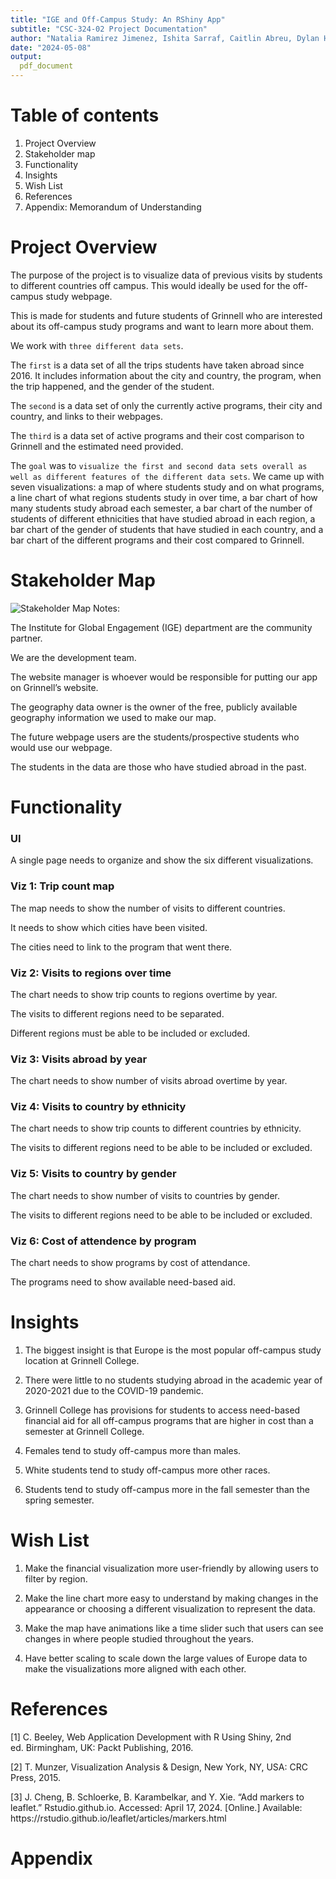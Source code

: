 ```yaml
---
title: "IGE and Off-Campus Study: An RShiny App"
subtitle: "CSC-324-02 Project Documentation"
author: "Natalia Ramirez Jimenez, Ishita Sarraf, Caitlin Abreu, Dylan Hong, and Lucas Holler"
date: "2024-05-08"
output:
  pdf_document
---
```


\newpage

# Table of contents

1. Project Overview \newline
2. Stakeholder map \newline
3. Functionality \newline
4. Insights \newline
5. Wish List \newline
6. References \newline 
7. Appendix: Memorandum of Understanding

\newpage

# Project Overview

The purpose of the project is to visualize data of previous visits by students to different countries off campus. This would ideally be used for the off-campus study webpage.

This is made for students and future students of Grinnell who are interested about its off-campus study programs and want to learn more about them.

We work with `three different data sets`.

The `first` is a data set of all the trips students have taken abroad since 2016. It includes information about the city and country, the program, when the trip happened, and the gender of the student.

The `second` is a data set of only the currently active programs, their city and country, and links to their webpages.

The `third` is a data set of active programs and their cost comparison to Grinnell and the estimated need provided.

The `goal` was to `visualize the first and second data sets overall as well as different features of the different data sets`. \newline
We came up with seven visualizations: a map of where students study and on what programs, a line chart of what regions students study in over time, a bar chart of how many students study abroad each semester, a bar chart of the number of students of different ethnicities that have studied abroad in each region, a bar chart of the gender of students that have studied in each country, and a bar chart of the different programs and their cost compared to Grinnell.

# Stakeholder Map

![Stakeholder Map](/Users/ishi/Downloads/Stakeholder-image.png)
\newline
Notes:

The Institute for Global Engagement (IGE) department are the community partner.

We are the development team.

The website manager is whoever would be responsible for putting our app on Grinnell's website.

The geography data owner is the owner of the free, publicly available geography information we used to make our map.

The future webpage users are the students/prospective students who would use our webpage.

The students in the data are those who have studied abroad in the past.

\newpage

# Functionality

### UI

A single page needs to organize and show the six different visualizations.

### Viz 1: Trip count map

The map needs to show the number of visits to different countries.

It needs to show which cities have been visited.

The cities need to link to the program that went there.

### Viz 2: Visits to regions over time

The chart needs to show trip counts to regions overtime by year.

The visits to different regions need to be separated.

Different regions must be able to be included or excluded.

### Viz 3: Visits abroad by year

The chart needs to show number of visits abroad overtime by year.

### Viz 4: Visits to country by ethnicity

The chart needs to show trip counts to different countries by ethnicity.

The visits to different regions need to be able to be included or excluded.

### Viz 5: Visits to country by gender

The chart needs to show number of visits to countries by gender.

The visits to different regions need to be able to be included or excluded.

### Viz 6: Cost of attendence by program

The chart needs to show programs by cost of attendance.

The programs need to show available need-based aid.

# Insights 

1. The biggest insight is that Europe is the most popular off-campus study location at Grinnell College. 

2. There were little to no students studying abroad in the academic year of 2020-2021 due to the COVID-19 pandemic. 

3. Grinnell College has provisions for students to access need-based financial aid for all off-campus programs that are higher in cost than a semester at Grinnell College. 

4. Females tend to study off-campus more than males. 

5. White students tend to study off-campus more other races.  

6. Students tend to study off-campus more in the fall semester than the spring semester. 

# Wish List

1. Make the financial visualization more user-friendly by allowing users to filter by region. 

2. Make the line chart more easy to understand by making changes in the appearance or choosing a different visualization to represent the data. 

3. Make the map have animations like a time slider such that users can see changes in where people studied throughout the years. 

4. Have better scaling to scale down the large values of Europe data to make the visualizations more aligned with each other. 

\newpage

# References 

[1] C. Beeley, Web Application Development with R Using Shiny, 2nd ed. Birmingham, UK: Packt Publishing, 2016.

[2] T. Munzer, Visualization Analysis & Design, New York, NY, USA: CRC Press, 2015.

[3] J. Cheng, B. Schloerke, B. Karambelkar, and Y. Xie. "Add markers to leaflet." Rstudio.github.io. Accessed: April 17, 2024. [Online.] Available: https://rstudio.github.io/leaflet/articles/markers.html
 

# Appendix 

